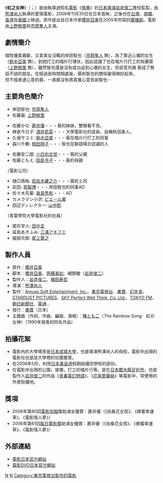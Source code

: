 {{noteTA   
|T=zh-tw:電影情人夢;zh-hant:虹之女神;zh-hans:虹之女神;zh-hk:聽說你愛我;zh-mo:聽說你愛我;   
|1=zh-tw:電影情人夢;zh-hant:虹之女神;zh-hans:虹之女神;zh-hk:聽說你愛我;zh-mo:聽說你愛我;    
|2=zh-tw:青春電幻物語; zh-hant:青春電幻物語; zh-hans:关于莉莉周的一切; 
}}   
{{Infobox Film   
| name = 虹之女神<br><small>{{lang|ja|虹の女神 Rainbow Song}}</small>   
| image = Rainbowsong.jpg
| caption = 日本版DVD封面
| en_name = Rainbow song   
| tw_name = '''電影情人夢'''   
| hk_name = 聽說你愛我
| director = [[熊澤尚人|熊澤尚人]]   
| producer = [[岩井俊二|岩井俊二]]、[[橘田寿宏|橘田寿宏]]   
| writer = [[櫻井亞美|櫻井亞美]]（原作）<br />[[齊藤美如|齊藤美如]]<br />[[網野酸|網野酸]]（[[岩井俊二|岩井俊二]]）   
| starring = [[上野樹里|上野樹里]]、[[市原隼人|市原隼人]]   
| theme song = 種ともこ「The Rainbow Song　虹の女神」（1990年発表）
| cinematography =    
| editing =    
| production_company =    
| distributor = [[東寶株式會社|東寶]]（日本）   
| released = [[File:Flag_of_Japan.svg|22px]] 2006年10月28日<br />[[File:Flag_of_South_Korea.svg|22px]] 2006年11月30日<br />   
[[File:Flag_of_the_Republic_of_China.svg|22px]] 2007年10月26日<br />   
[[File:Flag_of_Hong_Kong.svg|22px]] 2007年12月7日
　　2009年11月22日(百老匯)<br/>[[File:Flag_of_Thailand.svg|22px]] 2007年12月27日   
| runtime = 116 min   
| country = {{JPN}}   
| awards =    
| language = [[日語|日語]]   
| budget =    
| preceded_by =    
| followed_by =    
| amg_id =    
| imdb_id = 0804513   
}}   
{{Japanese|japanese=虹の女神|romaji=Niji no megami }}   
   
《'''虹之女神'''》（'''{{lang-ja|虹の女神}}'''；'''{{lang-en|rainbow song}}'''）是由執導過知名[[電影|電影]]《[[情書|情書]]》的[[日本|日本]][[導演|導演]][[岩井俊二|岩井俊二]]擔任監製，由[[熊澤尚人|熊澤尚人]]執導的愛情電影，2006年11月30日在日本首映，之後也在[[台灣|台灣]]、[[南韓|南韓]]、[[香港|香港]]及[[泰國|泰國]]上映過。原作是出自日本作家[[櫻井亞美|櫻井亞美]]在2005年所寫的[[廣播劇|廣播劇]]。電影由[[上野樹里|上野樹里]]和[[市原隼人|市原隼人]]主演。

==劇情簡介==   
    
個性優柔寡斷，又拿美女沒輒的岸田智也（[[市原隼人|市原隼人]] 飾），為了靠近心儀的女生（[[鈴木亞美|鈴木亞美]] 飾），到她打工的唱片行埋伏，因此認識了也在唱片行打工的佐藤葵（[[上野樹里|上野樹里]] 飾），雖然智也還是沒有成功追到心儀的女生，但卻意外跟
葵成了無話不談的朋友。在經過長時間相處後，葵和智也的關係變得微妙起來。<br/>但不擅表達心意的葵，一直都沒有將真實心意告訴智也‧‧‧

==主要角色簡介==   
    
* 岸田智也: [[市原隼人|市原隼人]]   
* 佐藤葵: [[上野樹里|上野樹里]]   
    
* 佐藤かな: [[蒼井優|蒼井優]]・・・葵的妹妹，雙眼看不見。   
* 麻倉今日子: [[酒井若菜|酒井若菜]]・・・大學電影社的成員，自稱秋田美人。   
* 久保サユミ: [[鈴木亞美|鈴木亞美]]・・・葵在唱片行打工的同事   
* 森川千鶴: [[相田翔子|相田翔子]]・・・智也在聯誼場合認識的人   
    
* 佐藤安二朗: [[小日向文世|小日向文世]]・・・葵的父親   
* 佐藤ともえ: [[田島令子|田島令子]]・・・葵的母親   

（電影公司）   
* 樋口慎祐: [[佐佐木藏之介|佐佐木藏之介]]・・・葵的上司   
* 前田: [[郭智博|郭智博]]・・・岸田智也的同事AD   
* 佐々木先輩: [[眞島秀和|眞島秀和]]・・・AD   
* カメラマン小沢: [[ピエール瀧|ピエール瀧]]   
* 田辺ディレクター: [[山中聡|山中聡]]   
    
（青葉學院大學電影社的社員）   
* 尾形学人: [[田中圭|田中圭]]   
* 延島あきふみ: [[三浦アキフミ|三浦アキフミ]]   
* 服部次郎: [[尾上寛之|尾上寛之]]

== 製作人員 ==   
* 原作：[[櫻井亞美|櫻井亞美]]   
* 脚本：[[櫻井亞美|櫻井亞美]]、[[齊藤美如|齊藤美如]]、網野酸（[[岩井俊二|岩井俊二]]）   
* 製作人：[[岩井俊二|岩井俊二]]、[[橘田寿宏|橘田寿宏]]   
* 導演：[[熊澤尚人|熊澤尚人]]   
* 製作：[[Amuse_Soft_Entertainment,_Inc.|Amuse Soft Entertainment, Inc.]]、[[東京電視台|東京電視台]]、[[東寶|東寶]]、[[幻冬舎|幻冬舎]]、[[STARDUST_PICTURES|STARDUST PICTURES]]、[[SKY_Perfect_Well_Think,_Co._Ltd.|SKY Perfect Well Think, Co. Ltd.]]、[[エフエム東京|TOKYO FM]]、[[朝日新聞社|朝日新聞社]]、[[電通|電通]]...   
* 發行：[[東寶株式會社|東寶]]（日本）   
* 主題曲（作詞、作曲、編曲、演唱）：[[種ともこ|種ともこ]]〈The Rainbow Song　虹の女神〉（1990年發表的同名作品）

== 拍攝花絮 ==   
* 電影內的大學場景是[[日本|日本]][[成城大學|成城大學]]，也是導演熊澤尚人的母校，電影中出現的電影社也是該大學裡的社團實景。   
* 在2006年5月，利用[[日本|日本]][[黃金週|黃金週]]假期拍攝完學校的部份。   
* 在電影中出現的公園，堤壩，打工的唱片行等，是在[[日本|日本]][[櫪木縣|櫪木縣]][[足利市|足利市]]，也是製作人[[岩井俊二|岩井俊二]]的作品《[[青春電幻物語|青春電幻物語]]》、《[[花與愛麗絲|花與愛麗絲]]》等電影中，常使用的外景拍攝地。   
    
== 獎項 ==
*2006年第80回[[電影旬報|電影旬報]]獎助演女優賞：蒼井優（《扶桑花女孩》、《蜂蜜幸運草》、《電影情人夢》）
*2006年第61回[[每日電影獎|每日電影獎]]助演女優賞：蒼井優（《扶桑花女孩》、《蜂蜜幸運草》、《電影情人夢》）

==外部連結==   
* [http://rainbowsong.jp/ 電影日本官方網站]   
* [http://www.amuse-s-e.co.jp/rainbow/ 電影DVD日本官方網站]  
     
[[Category:2006年日本電影作品|N]]
[[Category:愛情片|N]]
[[Category:東京電視台製作的電影|Category:東京電視台製作的電影]]